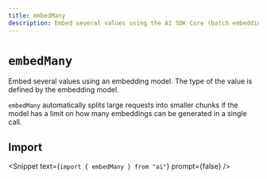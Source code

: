 ```yaml
---
title: embedMany
description: Embed several values using the AI SDK Core (batch embedding)
---
```


# `embedMany`

Embed several values using an embedding model. The type of the value is defined
by the embedding model.

`embedMany` automatically splits large requests into smaller chunks if the model
has a limit on how many embeddings can be generated in a single call.

## Import

<Snippet text={`import { embedMany } from "ai"`} prompt={false} />

<ReferenceTable packageName="core" functionName="embedMany" />
